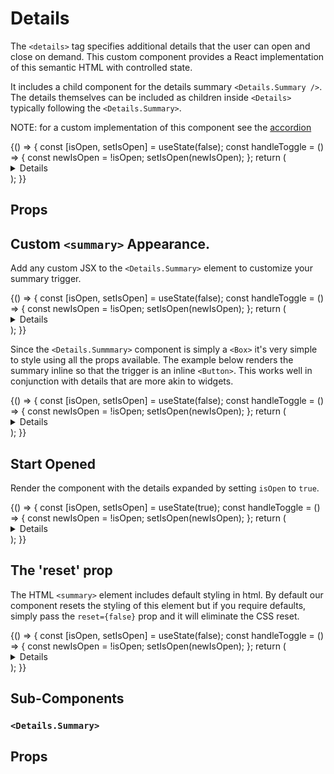 
<Meta title="Components/Details/Overview" component={Details} />

# Details

The `<details>` tag specifies additional details that the user can open and close on demand. This custom component
provides a React implementation of this semantic HTML with controlled state.

It includes a child component for the details summary `<Details.Summary />`. The details themselves can be included as children
inside `<Details>` typically following the `<Details.Summary>`.

NOTE: for a custom implementation of this component see the [accordion](/?path=/story/components-accordion-overview--default-story)

<Canvas isExpanded>
  <Story name="Demo">
    {() => {
      const [isOpen, setIsOpen] = useState(false);
      const handleToggle = () => {
        const newIsOpen = !isOpen;
        setIsOpen(newIsOpen);
      };
      return (
        <Details isOpen={isOpen}>
          <Details.Summary isDetailsOpen={isOpen} onToggle={() => handleToggle()} display="inline">
            What is Palmetto's Mission?
          </Details.Summary>
          <Box padding="md 0" childGap="sm">
            <Heading as="h4">Leading the World Towards a Clean Energy Future</Heading>
            <Box as="p">
              We are on a mission to stop climate change before we reach an irreversible tipping
              point. Yes, this requires large shifts by entire nations and entire populations. It
              requires urgency and change on a massive scale. But technological advancements have
              put it within reach.
            </Box>
          </Box>
        </Details>
      );
    }}
  </Story>
</Canvas>

## Props

<ArgsTable of={Details} />

## Custom `<summary>` Appearance.

Add any custom JSX to the `<Details.Summary>` element to customize your summary trigger.

<Canvas isExpanded>
  <Story name="With custom summary">
    {() => {
      const [isOpen, setIsOpen] = useState(false);
      const handleToggle = () => {
        const newIsOpen = !isOpen;
        setIsOpen(newIsOpen);
      };
      return (
        <Details isOpen={isOpen}>
          <Details.Summary isDetailsOpen={isOpen} onToggle={() => handleToggle()}>
            <Heading style={{ cursor: 'pointer' }}>Do you have my reservation?</Heading>
          </Details.Summary>
          <Box padding="md 0" as="p">
            See, you know how to take the reservation, you just don’t know how to hold the
            reservation and that’s really the most important part of the reservation, the holding.
            Anybody can just take them.
          </Box>
        </Details>
      );
    }}
  </Story>
</Canvas>

Since the `<Details.Summmary>` component is simply a `<Box>` it's very simple to style using all the props available. The example
below renders the summary inline so that the trigger is an inline `<Button>`. This works well in conjunction with details that
are more akin to widgets.

<Canvas isExpanded>
  <Story name="With a button">
    {() => {
      const [isOpen, setIsOpen] = useState(false);
      const handleToggle = () => {
        const newIsOpen = !isOpen;
        setIsOpen(newIsOpen);
      };
      return (
        <Details isOpen={isOpen}>
          <Details.Summary isDetailsOpen={isOpen} onToggle={() => handleToggle()} display="inline">
            <Button>See Widget</Button>
          </Details.Summary>
          <Box padding="md" margin="xs 0 0 0" background="grey-50" height="120px" width="200px">
            <Heading size="md">I'm a widget</Heading>
            <Box as="ul" margin="sm 0 0 0" padding="0">
              <Box as="li" margin="xs 0 0 0">
                Item 1
              </Box>
              <Box as="li" margin="xs 0 0 0">
                Item 2
              </Box>
            </Box>
          </Box>
        </Details>
      );
    }}
  </Story>
</Canvas>

## Start Opened

Render the component with the details expanded by setting `isOpen` to `true`.

<Canvas isExpanded>
  <Story name="Opened">
    {() => {
      const [isOpen, setIsOpen] = useState(true);
      const handleToggle = () => {
        const newIsOpen = !isOpen;
        setIsOpen(newIsOpen);
      };
      return (
        <Details isOpen={isOpen}>
          <Details.Summary isDetailsOpen={isOpen} onToggle={() => handleToggle()}>
            <Heading style={{ cursor: 'pointer' }}>Do you have my reservation?</Heading>
          </Details.Summary>
          <Box padding="md 0" as="p">
            See, you know how to take the reservation, you just don’t know how to hold the
            reservation and that’s really the most important part of the reservation, the holding.
            Anybody can just take them.
          </Box>
        </Details>
      );
    }}
  </Story>
</Canvas>

## The 'reset' prop

The HTML `<summary>` element includes default styling in html. By default our component resets the styling of this element
but if you require defaults, simply pass the `reset={false}` prop and it will eliminate the CSS reset.

<Canvas isExpanded>
  <Story name="No Reset">
    {() => {
      const [isOpen, setIsOpen] = useState(false);
      const handleToggle = () => {
        const newIsOpen = !isOpen;
        setIsOpen(newIsOpen);
      };
      return (
        <Details isOpen={isOpen} reset={false}>
          <Details.Summary isDetailsOpen={isOpen} onToggle={() => handleToggle()}>
            summary
          </Details.Summary>
          <Box padding="md 0">hello world!</Box>
        </Details>
      );
    }}
  </Story>
</Canvas>

## Sub-Components

### `<Details.Summary>`

## Props

<ArgsTable of={DetailsSummary} />
